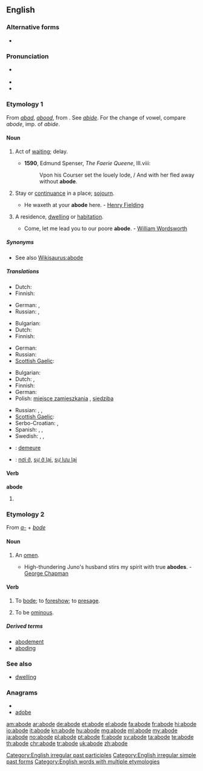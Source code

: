 ==English==

===Alternative forms===
* {{l|en|abood}} {{qualifier|obsolete}}

===Pronunciation===
* {{a|RP}} {{IPA|/əˈbəʊd/}}
* {{audio|en-us-abode.ogg|Audio (US)}}
* {{rhymes|əʊd}}

===Etymology 1===
From {{etyl|ang}} ''[[abad]]'', ''[[abood]]'', from {{term|abiden||to abide}}. See ''[[abide]]''. For the change of vowel, compare ''abode'', imp. of ''abide''.

====Noun====
{{en-noun}}

# {{obsolete}} Act of [[waiting]]; delay.
#*'''1590''', Edmund Spenser, ''The Faerie Queene'', III.viii:
#*:Vpon his Courser set the louely lode, / And with her fled away without '''abode'''.
# {{uncommon|_|outside fixed expressions}} Stay or [[continuance]] in a place; [[sojourn]].
#* He waxeth at your '''abode''' here. - [[w:Henry Fielding|Henry Fielding]]
# {{formal}} A residence, [[dwelling]] or [[habitation]].
#* Come, let me lead you to our poore '''abode'''. - [[w:William Wordsworth|William Wordsworth]]

=====Synonyms=====
* See also [[Wikisaurus:abode]]

=====Translations=====
{{trans-top|obsolete: act of waiting}}
* Dutch: {{t+|nl|wachten}}
* Finnish: {{t|fi|viivytys}}
{{trans-mid}}
* German: {{t+|de|verweile}}, {{t+|de|warten}}
* Russian: {{t+|ru|задержка|f|tr=zad'éržka}}, {{t|ru|промедление|n|tr=prom'edl'énije}}
{{trans-bottom}}

{{trans-top|stay or continuance in a place; sojourn}}
* Bulgarian: {{t|bg|местопребиваване}}
* Dutch: {{t+|nl|verblijf|n}}
* Finnish: {{t|fi|oleskelu}}
{{trans-mid}}
* German: {{t+|de|verweile}}
* Russian: {{t|ru|пребывание|n|tr=pr'ebyvánije}}
* [[Scottish Gaelic]]: {{t-|gd|còmhnaidh|f|xs=Scottish Gaelic}}
{{trans-bottom}}

{{trans-top|slightly dated: residence}}
* Bulgarian: {{t+|bg|жилище}}
* Dutch: {{t-|nl|woonst}}, {{t+|nl|verblijf}}
* Finnish: {{t+|fi|asunto}}
* German: {{t+|de|Bleibe|f}}
* Polish: [[miejsce zamieszkania]] {{n}}, [[siedziba]] {{f}}
{{trans-mid}}
* Russian: {{t+|ru|жилище|n|tr=žilíš'e}}, {{t|ru|обиталище|n|tr=obitáliš'e}}, {{t+|ru|обитель|f|tr=obít'el'}}
* [[Scottish Gaelic]]: {{t-|gd|còmhnaidh|f|xs=Scottish Gaelic}}
* Serbo-Croatian: {{t|sh|obitavalište}}, {{t|sh|nastan}}
* Spanish: {{t|es|morada|f}}, {{t|es|residencia|f}}, {{t|es|vivienda|f}}
* Swedish: {{t|sv|boning|c}}, {{t|sv|hemvist|c}}, {{t|sv|vistelse|c}}
{{trans-bottom}}

{{checktrans-top}}
* {{ttbc|fr}}: [[demeure]]
* {{ttbc|vi}}: [[nơi ở]], [[sự ở lại]], [[sự lưu lại]]
{{trans-bottom}}

====Verb====
'''abode'''

# {{past of|[[abide]]}}

===Etymology 2===
From ''[[a-]]'' + ''[[bode]]''

====Noun====
{{en-noun}}

# {{obsolete}} An [[omen]].
#* High-thundering Juno's husband stirs my spirit with true '''abodes'''. - [[w:George Chapman|George Chapman]]

====Verb====
{{en-verb|abod|ing}}

# {{transitive}} {{obsolete}} To [[bode]]; to [[foreshow]]; to [[presage]].
# {{intransitive}} {{obsolete}} To be [[ominous]].

=====Derived terms=====
* [[abodement]]
* [[aboding]]

===See also===
* [[dwelling]]

===Anagrams===
* {{alphagram|abdeo}}
* [[adobe#English|adobe]]


[[Category:English irregular past participles]]
[[Category:English irregular simple past forms]]
[[Category:English words with multiple etymologies]]

[[am:abode]]
[[ar:abode]]
[[de:abode]]
[[et:abode]]
[[el:abode]]
[[fa:abode]]
[[fr:abode]]
[[hi:abode]]
[[io:abode]]
[[it:abode]]
[[kn:abode]]
[[hu:abode]]
[[mg:abode]]
[[ml:abode]]
[[my:abode]]
[[ja:abode]]
[[no:abode]]
[[pl:abode]]
[[pt:abode]]
[[fi:abode]]
[[sv:abode]]
[[ta:abode]]
[[te:abode]]
[[th:abode]]
[[chr:abode]]
[[tr:abode]]
[[uk:abode]]
[[zh:abode]]